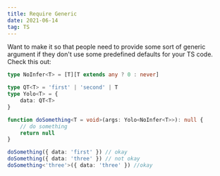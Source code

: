 ```yaml
---
title: Require Generic
date: 2021-06-14
tag: TS
---
```


Want to make it so that people need to provide some sort of generic argument if
they don't use some predefined defaults for your TS code. Check this out:

```ts
type NoInfer<T> = [T][T extends any ? 0 : never]

type QT<T> = 'first' | 'second' | T
type Yolo<T> = {
	data: QT<T>
}

function doSomething<T = void>(args: Yolo<NoInfer<T>>): null {
	// do something
	return null
}

doSomething({ data: 'first' }) // okay
doSomething({ data: 'three' }) // not okay
doSomething<'three'>({ data: 'three' }) //okay
```
